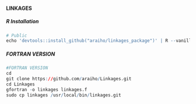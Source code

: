#### LINKAGES

##### R Installation 
```r
# Public
echo 'devtools::install_github("araiho/linkages_package")' | R --vanilla
```

##### FORTRAN VERSION

```r
#FORTRAN VERSION
cd
git clone https://github.com/araiho/Linkages.git
cd Linkages
gfortran -o linkages linkages.f
sudo cp linkages /usr/local/bin/linkages.git
```

